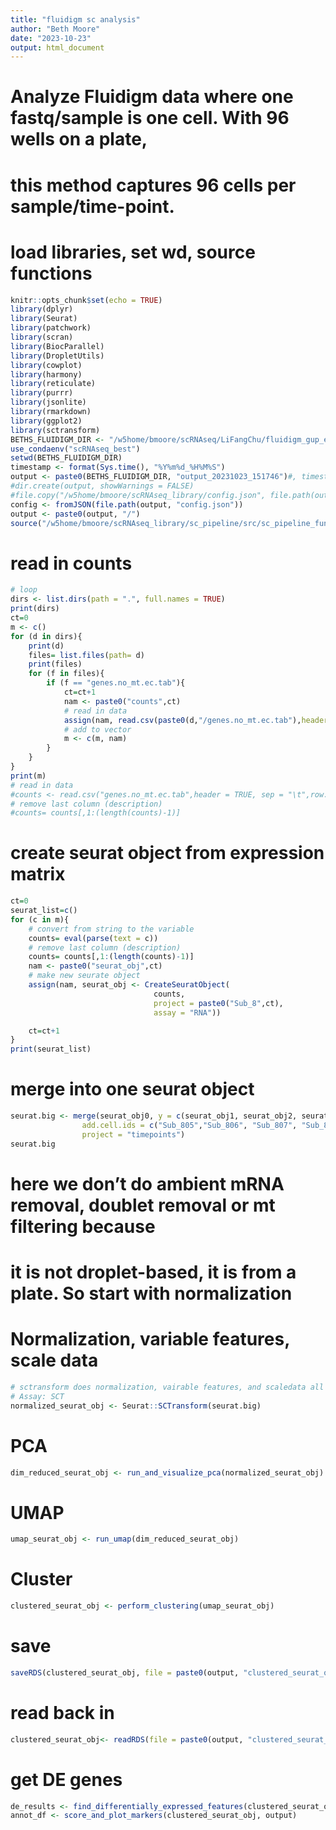 ```yaml
---
title: "fluidigm sc analysis"
author: "Beth Moore"
date: "2023-10-23"
output: html_document
---
```

# Analyze Fluidigm data where one fastq/sample is one cell. With 96 wells on a plate, 
# this method captures 96 cells per sample/time-point.

# load libraries, set wd, source functions
```r
knitr::opts_chunk$set(echo = TRUE)
library(dplyr)
library(Seurat)
library(patchwork)
library(scran)
library(BiocParallel)
library(DropletUtils)
library(cowplot)
library(harmony)
library(reticulate)
library(purrr)
library(jsonlite)
library(rmarkdown)
library(ggplot2)
library(sctransform)
BETHS_FLUIDIGM_DIR <- "/w5home/bmoore/scRNAseq/LiFangChu/fluidigm_gup_expr_results/"
use_condaenv("scRNAseq_best")
setwd(BETHS_FLUIDIGM_DIR)
timestamp <- format(Sys.time(), "%Y%m%d_%H%M%S")
output <- paste0(BETHS_FLUIDIGM_DIR, "output_20231023_151746")#, timestamp)
#dir.create(output, showWarnings = FALSE)
#file.copy("/w5home/bmoore/scRNAseq_library/config.json", file.path(output, "config.json"))
config <- fromJSON(file.path(output, "config.json"))
output <- paste0(output, "/")
source("/w5home/bmoore/scRNAseq_library/sc_pipeline/src/sc_pipeline_functions.R")
```
# read in counts
```r
# loop
dirs <- list.dirs(path = ".", full.names = TRUE)
print(dirs)
ct=0
m <- c()
for (d in dirs){
    print(d)
    files= list.files(path= d)
    print(files)
    for (f in files){
        if (f == "genes.no_mt.ec.tab"){
            ct=ct+1
            nam <- paste0("counts",ct)
            # read in data
            assign(nam, read.csv(paste0(d,"/genes.no_mt.ec.tab"),header = TRUE, sep = "\t",row.names=1))
            # add to vector
            m <- c(m, nam)
        }
    }
}
print(m)
# read in data
#counts <- read.csv("genes.no_mt.ec.tab",header = TRUE, sep = "\t",row.names=1)
# remove last column (description)
#counts= counts[,1:(length(counts)-1)]
```

# create seurat object from expression matrix
```r
ct=0
seurat_list=c()
for (c in m){
    # convert from string to the variable
    counts= eval(parse(text = c))
    # remove last column (description)
    counts= counts[,1:(length(counts)-1)]
    nam <- paste0("seurat_obj",ct)
    # make new seurate object
    assign(nam, seurat_obj <- CreateSeuratObject(
                                counts,
                                project = paste0("Sub_8",ct),
                                assay = "RNA"))

    ct=ct+1
}
print(seurat_list)

```
# merge into one seurat object
```r
seurat.big <- merge(seurat_obj0, y = c(seurat_obj1, seurat_obj2, seurat_obj3, seurat_obj4, seurat_obj5), 
                add.cell.ids = c("Sub_805","Sub_806", "Sub_807", "Sub_808","Sub_809","Sub_810"), 
                project = "timepoints")
seurat.big
```

# here we don't do ambient mRNA removal, doublet removal or mt filtering because
# it is not droplet-based, it is from a plate. So start with normalization

# Normalization, variable features, scale data
```r
# sctransform does normalization, vairable features, and scaledata all in one
# Assay: SCT
normalized_seurat_obj <- Seurat::SCTransform(seurat.big)
```
# PCA
```r
dim_reduced_seurat_obj <- run_and_visualize_pca(normalized_seurat_obj)
```
# UMAP
```r
umap_seurat_obj <- run_umap(dim_reduced_seurat_obj)
```
# Cluster
```r
clustered_seurat_obj <- perform_clustering(umap_seurat_obj)
```
# save
```r
saveRDS(clustered_seurat_obj, file = paste0(output, "clustered_seurat_obj.rds"))
```
# read back in
```r
clustered_seurat_obj<- readRDS(file = paste0(output, "clustered_seurat_obj.rds"))
```
# get DE genes
```r
de_results <- find_differentially_expressed_features(clustered_seurat_obj)
annot_df <- score_and_plot_markers(clustered_seurat_obj, output)
```
